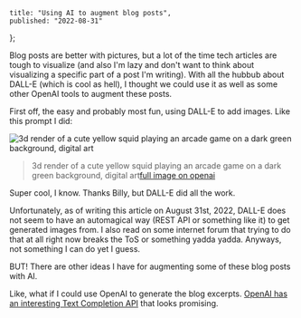     title: "Using AI to augment blog posts",
    published: "2022-08-31"
};

Blog posts are better with pictures, but a lot of the time tech articles are tough to visualize
(and also I'm lazy and don't want to think about visualizing a specific part of a post I'm writing). With all the
hubbub about DALL-E (which is cool as hell), I thought we could use it as well as some other OpenAI tools to
augment these posts.

First off, the easy and probably most fun, using DALL-E to add images. Like this prompt I did:

![3d render of a cute yellow squid playing an arcade game on a dark green background, digital art](/images/articles/dalle_squid.png)
> 3d render of a cute yellow squid playing an arcade game on a dark green background, digital art[full image on openai](https://labs.openai.com/s/OfkbO0pmBsLtfVtrIlYGMnfs)

Super cool, I know. Thanks Billy, but DALL-E did all the work.

Unfortunately, as of writing this article on August 31st, 2022, DALL-E does not seem to have
an automagical way (REST API or something like it) to get generated images from. I also read on some internet forum
that trying to do that at all right now breaks the ToS or something yadda yadda. Anyways, not something I can do yet I
guess.

BUT! There are other ideas I have for augmenting some of these blog posts with AI.

Like, what if I could use OpenAI to generate the blog
excerpts. [OpenAI has an interesting Text Completion API](https://beta.openai.com/docs/guides/completion) that looks
promising.
